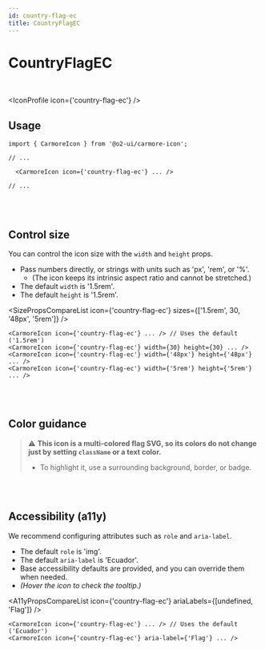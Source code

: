```yaml
---
id: country-flag-ec
title: CountryFlagEC
---
```




# CountryFlagEC

<br />

<IconProfile icon={'country-flag-ec'} />

## Usage

```tsx
import { CarmoreIcon } from '@o2-ui/carmore-icon';

// ...

  <CarmoreIcon icon={'country-flag-ec'} ... />

// ...
```

<br />
<br />

## Control size

You can control the icon size with the `width` and `height` props.

- Pass numbers directly, or strings with units such as 'px', 'rem', or '%'.
  - (The icon keeps its intrinsic aspect ratio and cannot be stretched.)
- The default `width` is '1.5rem'.
- The default `height` is '1.5rem'.

<SizePropsCompareList icon={'country-flag-ec'} sizes={['1.5rem', 30, '48px', '5rem']} />

```tsx
<CarmoreIcon icon={'country-flag-ec'} ... /> // Uses the default ('1.5rem')
<CarmoreIcon icon={'country-flag-ec'} width={30} height={30} ... />
<CarmoreIcon icon={'country-flag-ec'} width={'48px'} height={'48px'} ... />
<CarmoreIcon icon={'country-flag-ec'} width={'5rem'} height={'5rem'} ... />
```

<br />
<br />

## Color guidance

> ⚠️ <b>This icon is a multi-colored flag SVG, so its colors do not change just by setting `className` or a text color.</b>
>
> - To highlight it, use a surrounding background, border, or badge.

<br />
<br />

## Accessibility (a11y)

We recommend configuring attributes such as `role` and `aria-label`.

- The default `role` is 'img'.
- The default `aria-label` is 'Ecuador'.
- Base accessibility defaults are provided, and you can override them when needed.
- _(Hover the icon to check the tooltip.)_

<A11yPropsCompareList icon={'country-flag-ec'} ariaLabels={[undefined, 'Flag']} />

```tsx
<CarmoreIcon icon={'country-flag-ec'} ... /> // Uses the default ('Ecuador')
<CarmoreIcon icon={'country-flag-ec'} aria-label={'Flag'} ... />
```
